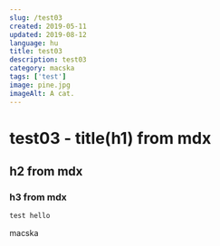 ```yaml
---
slug: /test03
created: 2019-05-11
updated: 2019-08-12
language: hu
title: test03
description: test03
category: macska
tags: ['test']
image: pine.jpg
imageAlt: A cat.
---
```


# test03 - title(h1) from mdx

## h2 from mdx

### h3 from mdx

```javascript
test hello
```

macska
